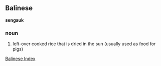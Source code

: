 ==Balinese==

'''sengauk'''
===noun===
# left-over cooked rice that is dried in the sun (usually used as food for pigs)

[[Wiktionary:Balinese index|Balinese Index]]